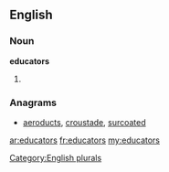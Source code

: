 ==English==

===Noun===
'''educators'''

# {{plural of|[[educator]]}}

===Anagrams===
* [[aeroducts#English|aeroducts]], [[croustade#English|croustade]], [[surcoated#English|surcoated]]

[[Category:English plurals]]

[[ar:educators]]
[[fr:educators]]
[[my:educators]]